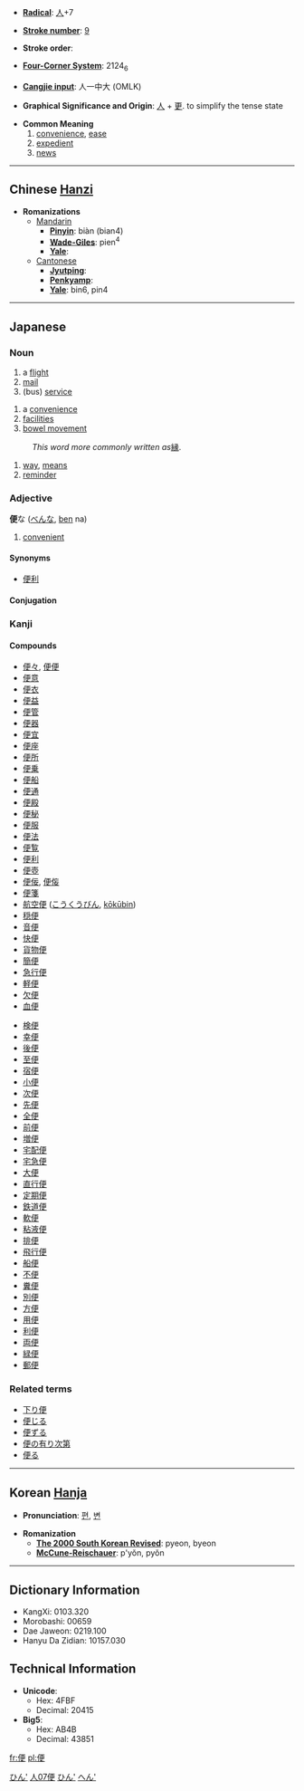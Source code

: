 * '''[[Wiktionary:Chinese radical index| Radical]]''': [[Wiktionary:Chinese radical index 人|人]]+7

* '''[[Wiktionary:Chinese total strokes index|Stroke number]]''': [[Wiktionary:Chinese total strokes index 9|9]]

* '''Stroke order''': 

* '''[[Wiktionary:Chinese four corner index|Four-Corner System]]''': 2124<sub>6</sub>

* '''[[Wiktionary:Chinese Cangjie index|Cangjie input]]''': 人一中大 (OMLK)

* '''Graphical Significance and Origin''': [[人]] + [[更]]. to simplify the tense state

* '''Common Meaning'''
*#[[convenience]], [[ease]]
*# [[expedient]]
*# [[news]]

----

== Chinese [[Hanzi]] ==

* '''Romanizations'''
** [[Mandarin]]
*** '''[[Pinyin]]''': biàn (bian4)
*** '''[[Wade-Giles]]''': pien<sup>4</sup>
*** '''[[Yale]]''': 
**[[Cantonese]]
***'''[[Jyutping]]''':
***'''[[Penkyamp]]''': 
***'''[[Yale]]''': bin6, pin4

----

== Japanese ==
[[Category:Japanese language|ひん']]
=== Noun ===
{{janoun|[[びん]]|[[bin]]}}
# a [[flight]]
# [[mail]]
# (bus) [[service]]


{{janoun|[[べん]]|[[ben]]}}
# a [[convenience]]
# [[facilities]]
# [[bowel movement]]


{{janoun|[[よすが]]|[[yosuga]]}}
:''This word more commonly written as ''[[縁]].
# [[way]], [[means]]
# [[reminder]]


===Adjective===
'''便'''な ([[べん]]な, [[ben]] na)
# [[convenient]]
====Synonyms====
*[[便利]]
====Conjugation====
{{ja-na|便|べん|ben}}


=== Kanji ===
{{kanji
|[[べん]] ([[ben]]), [[びん]] ([[bin]])
|[[たより]] ([[便り]], [[tayori]]), [[すなわち]] ([[sunawachi]])}}

====Compounds====
{{top}}
*[[便々]], [[便便]]
*[[便意]]
*[[便衣]]
*[[便益]]
*[[便管]]
*[[便器]]
*[[便宜]]
*[[便座]]
*[[便所]]
*[[便乗]]
*[[便船]]
*[[便通]]
*[[便殿]]
*[[便秘]]
*[[便服]]
*[[便法]]
*[[便覧]]
*[[便利]]
*[[便壺]]
*[[便佞]], [[便侫]]
*[[便箋]]
*[[航空便]] ([[こうくうびん]], [[kōkūbin]])
*[[穏便]]
*[[音便]]
*[[快便]]
*[[貨物便]]
*[[簡便]]
*[[急行便]]
*[[軽便]]
*[[欠便]]
*[[血便]]
{{mid}}
*[[検便]]
*[[幸便]]
*[[後便]]
*[[至便]]
*[[宿便]]
*[[小便]]
*[[次便]]
*[[先便]]
*[[全便]]
*[[前便]]
*[[増便]]
*[[宅配便]]
*[[宅急便]]
*[[大便]]
*[[直行便]]
*[[定期便]]
*[[鉄道便]]
*[[軟便]]
*[[粘液便]]
*[[排便]]
*[[飛行便]]
*[[船便]]
*[[不便]]
*[[糞便]]
*[[別便]]
*[[方便]]
*[[用便]]
*[[利便]]
*[[両便]]
*[[緑便]]
*[[郵便]]
{{bottom}}

===Related terms===
*[[下り便]]
*[[便じる]]
*[[便ずる]]
*[[便の有り次第]]
*[[便る]]
  
----

== Korean [[Hanja]] ==

* '''Pronunciation''': [[편]], [[변]]

* '''Romanization'''
** '''[[The 2000 South Korean Revised Romanization|The 2000 South Korean Revised]]''': pyeon, byeon
** '''[[McCune-Reischauer]]''': p'yŏn, pyŏn

----

== Dictionary Information ==

* KangXi: 0103.320
* Morobashi: 00659
* Dae Jaweon: 0219.100
* Hanyu Da Zidian: 10157.030

== Technical Information ==

* '''Unicode''':
** Hex: 4FBF
** Decimal: 20415
* '''Big5''':
** Hex: AB4B
** Decimal: 43851

[[Category:Japanese kanji|人07便]]
[[Category:Japanese nouns|ひん']]
[[Category:な-Adjectives|へん']]

[[fr:便]]
[[pl:便]]